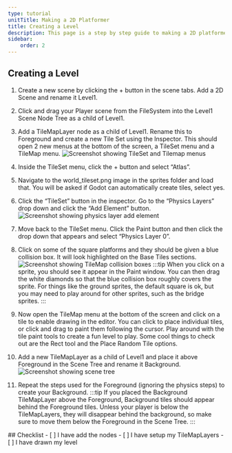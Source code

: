 ```yaml
---
type: tutorial
unitTitle: Making a 2D Platformer
title: Creating a Level
description: This page is a step by step guide to making a 2D platformer
sidebar:
    order: 2
---
```



## Creating a Level

<Steps>

1. Create a new scene by clicking the + button in the scene tabs. Add a 2D Scene and rename it Level1.

2. Click and drag your Player scene from the FileSystem into the Level1 Scene Node Tree as a child of Level1. 

3. Add a TileMapLayer node as a child of Level1. Rename this to Foreground and create a new Tile Set using the Inspector. This should open 2 new menus at the bottom of the screen, a TileSet menu and a TileMap menu. ![Screenshot showing TileSet and Tilemap menus](/src/assets/godot/2DPlatformer/screenshot6.png)

4. Inside the TileSet menu, click the + button and select “Atlas”. 

5. Navigate to the world_tileset.png image in the sprites folder and load that. You will be asked if Godot can automatically create tiles, select yes.

6. Click the “TileSet” button in the inspector. Go to the “Physics Layers” drop down and click the “Add Element” button. ![Screenshot showing physics layer add element](/src/assets/godot/2DPlatformer/screenshot7.png)

7. Move back to the TileSet menu. Click the Paint button and then click the drop down that appears and select “Physics Layer 0”.

8. Click on some of the square platforms and they should be given a blue collision box. It will look highlighted on the Base Tiles sections. ![Screenshot showing TileMap collision boxes](/src/assets/godot/2DPlatformer/screenshot8.png)
	:::tip
	When you click on a sprite, you should see it appear in the Paint window. You can then drag the white diamonds so that the blue collision box roughly covers the sprite. For things like the ground sprites, the default square is ok, but you may need to play around for other sprites, such as the bridge sprites.
	:::

9. Now open the TileMap menu at the bottom of the screen and click on a tile to enable drawing in the editor. You can click to place individual tiles, or click and drag to paint them following the cursor. Play around with the tile paint tools to create a fun level to play. Some cool things to check out are the Rect tool and the Place Random Tile options.

10. Add a new TileMapLayer as a child of Level1 and place it above Foreground in the Scene Tree and rename it Background. ![Screenshot showing scene tree](/src/assets/godot/2DPlatformer/screenshot9.png)

11. Repeat the steps used for the Foreground (ignoring the physics steps) to create your Background.
	:::tip
	If you placed the Background TileMapLayer above the Foreground, Background tiles should appear behind the Foreground tiles. Unless your player is below the TileMapLayers, they will disappear behind the background, so make sure to move them below the Foreground in the Scene Tree.
	:::

</Steps>

<Box>
## Checklist
<Checklist>
- [ ] I have add the nodes
- [ ] I have setup my TileMapLayers
- [ ] I have drawn my level
</Checklist>
</Box>